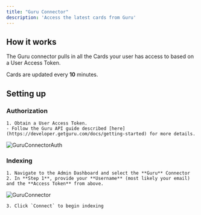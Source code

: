 ```yaml
---
title: "Guru Connector"
description: 'Access the latest cards from Guru'
---
```


## How it works

The Guru connector pulls in all the Cards your user has access to based on a User Access Token.

Cards are updated every **10** minutes.

## Setting up

### Authorization

    1. Obtain a User Access Token.
    - Follow the Guru API guide described [here](https://developer.getguru.com/docs/getting-started) for more details.

![GuruConnectorAuth](/archive/images/connectors/guru/GuruConnectorAuth.gif)

### Indexing

    1. Navigate to the Admin Dashboard and select the **Guru** Connector
    2. In **Step 1**, provide your **Username** (most likely your email) and the **Access Token** from above.

![GuruConnector](/archive/images/connectors/guru/GuruConnector.png)

    3. Click `Connect` to begin indexing
